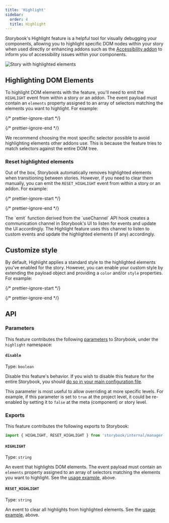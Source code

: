 ```yaml
---
title: 'Highlight'
sidebar:
  order: 4
  title: Highlight
---
```


Storybook's Highlight feature is a helpful tool for visually debugging your components, allowing you to highlight specific DOM nodes within your story when used directly or enhancing addons such as the [Accessibility addon](https://storybook.js.org/addons/@storybook/addon-a11y/) to inform you of accessibility issues within your components.

![Story with highlighted elements](../_assets/essentials/highlight.png)

## Highlighting DOM Elements

To highlight DOM elements with the feature, you'll need to emit the `HIGHLIGHT` event from within a story or an addon. The event payload must contain an `elements` property assigned to an array of selectors matching the elements you want to highlight. For example:

{/* prettier-ignore-start */}

<CodeSnippets path="component-story-highlight-addon.md" />

{/* prettier-ignore-end */}

<Callout variant="info" icon="💡">
  We recommend choosing the most specific selector possible to avoid highlighting elements other addons use. This is because the feature tries to match selectors against the entire DOM tree.
</Callout>

### Reset highlighted elements

Out of the box, Storybook automatically removes highlighted elements when transitioning between stories. However, if you need to clear them manually, you can emit the `RESET_HIGHLIGHT` event from within a story or an addon. For example:

{/* prettier-ignore-start */}

<CodeSnippets path="addon-highlight-reset.md" />

{/* prettier-ignore-end */}

<Callout variant="info">
  The `emit` function derived from the `useChannel` API hook creates a communication channel in Storybook's UI to listen for events and update the UI accordingly. The Highlight feature uses this channel to listen to custom events and update the highlighted elements (if any) accordingly.
</Callout>

## Customize style

By default, Highlight applies a standard style to the highlighted elements you've enabled for the story. However, you can enable your custom style by extending the payload object and providing a `color` and/or `style` properties. For example:

{/* prettier-ignore-start */}

<CodeSnippets path="highlight-addon-custom-style.md" />

{/* prettier-ignore-end */}

## API

### Parameters

This feature contributes the following [parameters](../writing-stories/parameters.mdx) to Storybook, under the `highlight` namespace:

#### `disable`

Type: `boolean`

Disable this feature's behavior. If you wish to disable this feature for the entire Storybook, you should [do so in your main configuration file](./index.mdx#disabling-features).

This parameter is most useful to allow overriding at more specific levels. For example, if this parameter is set to `true` at the project level, it could be re-enabled by setting it to `false` at the meta (component) or story level.

### Exports

This feature contributes the following exports to Storybook:

```js
import { HIGHLIGHT, RESET_HIGHLIGHT } from 'storybook/internal/manager-api';
```

#### `HIGHLIGHT`

Type: `string`

An event that highlights DOM elements. The event payload must contain an `elements` property assigned to an array of selectors matching the elements you want to highlight. See the [usage example](#highlighting-dom-elements), above.

#### `RESET_HIGHLIGHT`

Type: `string`

An event to clear all highlights from highlighted elements. See the [usage example](#reset-highlighted-elements), above.
